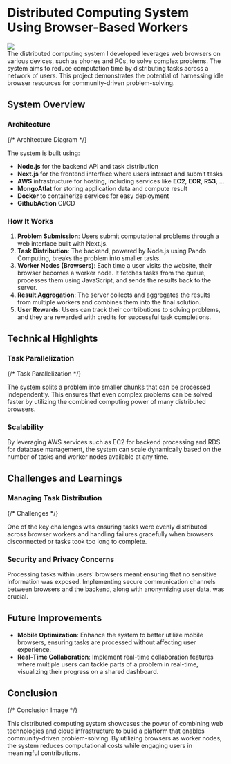 # Distributed Computing System Using Browser-Based Workers

<div className="flex justify-center">
    <img src={"/project/js/computehub.png"} className="w-[50%]" />
</div>
The distributed computing system I developed leverages web browsers on various devices, such as phones and PCs, to solve complex problems. The system aims to reduce computation time by distributing tasks across a network of users. This project demonstrates the potential of harnessing idle browser resources for community-driven problem-solving.

## System Overview

### Architecture

{/* Architecture Diagram */}

The system is built using:

- **Node.js** for the backend API and task distribution
- **Next.js** for the frontend interface where users interact and submit tasks
- **AWS** infrastructure for hosting, including services like **EC2**, **ECR**, **R53**, ...
- **MongoAtlat** for storing application data and compute result
- **Docker** to containerize services for easy deployment
- **GithubAction** CI/CD

### How It Works

1. **Problem Submission**: Users submit computational problems through a web interface built with Next.js.
2. **Task Distribution**: The backend, powered by Node.js using Pando Computing, breaks the problem into smaller tasks.
3. **Worker Nodes (Browsers)**: Each time a user visits the website, their browser becomes a worker node. It fetches tasks from the queue, processes them using JavaScript, and sends the results back to the server.
4. **Result Aggregation**: The server collects and aggregates the results from multiple workers and combines them into the final solution.
5. **User Rewards**: Users can track their contributions to solving problems, and they are rewarded with credits for successful task completions.

## Technical Highlights

### Task Parallelization

{/* Task Parallelization */}

The system splits a problem into smaller chunks that can be processed independently. This ensures that even complex problems can be solved faster by utilizing the combined computing power of many distributed browsers.

### Scalability

By leveraging AWS services such as EC2 for backend processing and RDS for database management, the system can scale dynamically based on the number of tasks and worker nodes available at any time.

## Challenges and Learnings

### Managing Task Distribution

{/* Challenges */}

One of the key challenges was ensuring tasks were evenly distributed across browser workers and handling failures gracefully when browsers disconnected or tasks took too long to complete.

### Security and Privacy Concerns

Processing tasks within users' browsers meant ensuring that no sensitive information was exposed. Implementing secure communication channels between browsers and the backend, along with anonymizing user data, was crucial.

## Future Improvements

- **Mobile Optimization**: Enhance the system to better utilize mobile browsers, ensuring tasks are processed without affecting user experience.
- **Real-Time Collaboration**: Implement real-time collaboration features where multiple users can tackle parts of a problem in real-time, visualizing their progress on a shared dashboard.

## Conclusion

{/* Conclusion Image */}

This distributed computing system showcases the power of combining web technologies and cloud infrastructure to build a platform that enables community-driven problem-solving. By utilizing browsers as worker nodes, the system reduces computational costs while engaging users in meaningful contributions.
